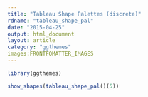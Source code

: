 ```yaml
---
title: "Tableau Shape Palettes (discrete)"
rdname: "tableau_shape_pal"
date: "2015-04-25"
output: html_document
layout: article
category: "ggthemes"
images:FRONTFOMATTER_IMAGES
---
```


```r
library(ggthemes)
```

```r
show_shapes(tableau_shape_pal()(5))



```